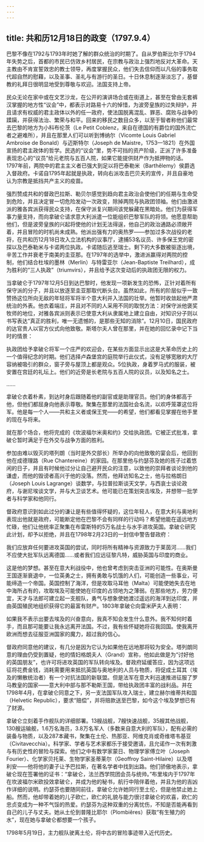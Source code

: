 ```yaml
---
---
---
```

title: 共和历12月18日的政变（1797.9.4）
---




巴黎不像在1792与1793年时她了解的群众统治的时期了。自从罗伯斯比尔于1794年失势之后，首都的市民已仿效乡村居民，在宗教与政治上强烈地反对大革命。天主教由不肯宣誓效忠的教士领导，再度掌握民众，他们失去信仰而以凡俗的事务取代超自然的慰藉，以及圣事、圣礼与有游行的圣日。十日休息制逐渐淡忘了，基督教的礼拜日很明显地受到尊敬与欢迎。法国支持上帝。

民众无论在家中或在文艺沙龙，在公开的演讲场合或在街道上，甚至在曾由无套裤汉掌握的地方性“议会”中，都表示对路易十六的悼惜，为波旁皇族的过失辩护，并且请求有权威的君主政体以外的任一政府，使法国脱离混乱、罪恶、腐败与战争的蹂躏，并获得法治、繁荣与和平。回来的移民之数目众多，以至于智者称他们最常去巴黎的地方为小科布伦茨（Le Petit Coblenz，来自在德国的有爵位的国外流亡者之避难所），并且在那里人们可以听到博纳尔（Vicomte Louis Gabriel Ambroise de Bonald）与迈斯特尔（Joseph de Maistre，1753—1821）在外国宣扬的君主政体的哲学。民选的“议会”里，势不可挡的资产阶级，正派了许多准备表现忠心的“议员”给元老院与五百人院，如果它能提供财产作为抵押物的话。1797年前，两院中的君主主义者已强大到足以将巴泰勒米（Barthělemy）侯爵选入督政府。卡诺自1795年起就是执政，转向右派攻击巴贝夫的宣传，并且自豪地认为宗教是抵挡共产主义的疫苗。

强烈赞成共和的督政巴拉斯、勒贝尔感觉到趋向君主政治会使他们的任期与生命受到危险，并且决定冒一切危险发动一次政变，除掉两院与执政团领袖。他们由激进派的雅各宾派获得民众支持，在保守派复兴期间该党躲藏在黑暗处。他们为获得军事力量支持，而向拿破仑请求意大利派遣一位能组织巴黎军队的将领。他愿意帮助他们，但是波旁皇族的兴起将使他的计划无法得逞，他自己的政治通路必须敞开着，并且冒险的时机尚未成熟。他派出强有力的奥热罗——参加过多次战役的老将，在共和历12月18日攻入立法机构的议事厅，逮捕53名议员、许多保王党的密探以及巴泰勒米与卡诺两位执政。卡诺随后逃至瑞士。剩下的大多数被驱逐出境，辛苦工作并衰老于南美的圭亚那。在1797年的选举中，激进派赢得对两院的控制，他们结合杜埃的墨林（Merlin）与特雷亚尔（Jean-Baptiste Treilhard），成为胜利的“三人执政”（triumvirs），并且给予这次变动后的执政团无限的权力。

当拿破仑于1797年12月5日到达巴黎时，他发现一项新发生的恐怖，正针对着所有保守派的分子，并且以放逐至圭亚那取代断头台。虽然如此，所有的阶层似乎一致赞扬这位所向无敌的年轻将军将半个意大利并入法国的壮举。他暂时收敛起他严肃统治的外表。他衣着端庄，并且对不同的人采用不同的取悦方法：对保守派他褒奖牧师的地位，对雅各宾派则表示已使意大利从隶属地上建立自由，对知识分子则以书写表达“真正的胜利，唯一无遗憾的，是那些无知的消除”。12月10日，国民政府的达官贵人以官方仪式向他致敬。斯塔尔夫人曾在那里，并在她的回忆录中记下当时的情景：

执政团给予拿破仑将军一个庄严的欢迎会，在某些方面显示出这是大革命历史上的一个值得纪念的时期。他们选择卢森堡宫的庭院举行此仪式，没有足够宽敞的大厅容纳被吸引的群众，窗子旁与屋顶上都是观众。5位执政，身着罗马式的服装，被安置在宫廷的礼坛上。他们的近旁是长老院与五百人院的议员，以及知名之士。

……

拿破仑衣着朴素，到达时身后跟随着他的副官或是助理官员。他们的身体都高于他，但他们都屈身向他表示尊敬。聚集在那里的法国社会名流，以欢呼笼罩这位将军。他是每一个人——共和主义者或保王党——的希望，他们都看见掌握在他手里的现在与将来。



就在那个场合，他将完成的《坎波福尔米奥和约》交给执政团。它被正式批准，拿破仑暂时满足于在外交与战争方面的胜利。

参加由难以毁灭的塔列朗（当时是外交部长）所举办的向他致敬的宴会后，他回到他在成德理路（Rue Chantereine）的家园。在那里他与约瑟芬及她的孩子过着悠闲的日子，并且有时候他过分让自己避开民众的注意，以致他的崇拜者谈论到他的谦虚，而他的毁谤者高兴于他的没落。然而，他拜访知名之士，他与拉格朗日（Joseph Louis Lagrange）谈数学，与拉普拉斯谈天文学，与西哀士谈论政府，与谢尼埃谈文学，并与大卫谈艺术。他可能已在策划突击埃及，并想带一批学者与科学家和他同行。

督政府意识到如此过分的谦让是有些值得怀疑的，这位年轻人，在意大利与奥地利表现出他就是政府，可能断定他在巴黎不会有同样的行动吗？希望他能在遥远地方忙碌，他们让他统率正聚集在布雷斯特的5万名战士与水手进攻英国。拿破仑研究此计划，却予以拒绝，并且在1798年2月23日的一封信中警告督政府：

我们应放弃任何要进攻英国的尝试，同时将所有精神与资源致力于莱茵河……我们不应使大批军队远离德国……或者我们应远征黎凡特，威胁英国与印度的商业。



这是他的梦想。甚至在意大利战役中，他也曾考虑到突击亚洲的可能性。在奥斯曼王国逐渐衰退中，一位英勇之士，拥有勇敢与饥饿的人们，可能创造一些事业，可能缔造一个帝国。英国控制了海洋，但是攻取马耳他（Malta）可能使她失去在地中海所占有的，攻取埃及可能使她在印度的占领地为之薄弱。在那些地方，劳力便宜，天才与法郎可建立起一支舰队，勇气与想象使她渡过遥远的海洋到达印度，并由英国殖民地组织获得它的最富有财产。1803年拿破仑向雷米萨夫人表明：

如果我不表示出要去埃及的兴奋意向，我真不知会发生什么意外。我不知何时着手，而且那可能要让我永远离开法国。不过，我有些怀疑她将召我回国。使我离开欧洲而想去征服亚洲国家的魔力，超过我的信心。



督政府同意他的建议，有几分是因为它认为如果他在远地那将较为安全。塔列朗同意的理由仍受到置疑，他的情妇格朗夫人（Grand）宣称，他如此做是为“讨好他的英国朋友”，也许可将进攻英国的军队转向埃及。督政府延缓答应，因为这项远征将花费金钱，消耗需要用来抵抗英国与奥地利的人员与物质，将促成土耳其（埃及的懒散统治者）有一个对抗法国的新联盟。但是法军在意大利迅速推进征服了罗马教皇的国家——意大利中部与那不勒斯王国，带给执政团丰富的战利品。并在1798年4月，在拿破仑同意之下，另一支法国军队攻入瑞士，建立赫尔维蒂共和国（Helvetic Republic），要求“赔偿”，并将赔款送至巴黎，如今这个埃及梦想已有了财源。

拿破仑立刻着手作舰队的详细部署。13艘战舰，7艘快速战舰，35艘其他战舰，130艘运输舰，1.6万名海员，3.8万名军人（多数来自意大利的军队），配有必需的装备与物质，以及287本藏书，聚集在土伦、热那亚、阿维克肖或奇维塔韦基亚（Civitavecchia）。科学家、学者与艺术家都乐于接受邀请，且允诺作一次有刺激与有历史性的冒险与探索。他们之中有数学家蒙日、物理学家傅立叶（Joseph Fourier）、化学家贝托莱、生物学家圣蒂莱尔（Geoffroy Saint-Hilaire）以及塔利安——他将他的妻子让予巴拉斯，在著名学者中找到出路。他们骄傲地表示，拿破仑现在签署他的证书：“拿破仑，法兰西学院团会员与统帅。”布里埃内于1797年在坎波福尔米欧投效拿破仑，并成为他的秘书，航行中陪伴着他，并且为他的吉凶作详细的说明。约瑟芬也要随同前往，拿破仑允许她同行至土伦，但是他禁止她上船。然而，他却带着她的儿子欧仁，欧仁的礼貌与能力很讨拿破仑的欢喜，欧仁的忠贞变成为一种不气馁的热爱。约瑟芬为这种双重的分离忧伤，不知是否能再看到自己的儿子与丈夫。她从土伦到普隆比耶尔（Plombiěres）获取“有生殖力的水”，现在她与拿破仑都想要一个孩子。

1798年5月19日，主力舰队驶离土伦，将中古的冒险事迹带入近代历史。